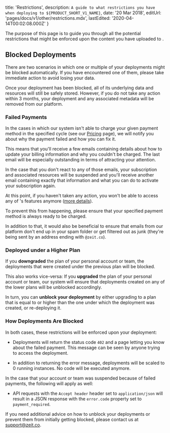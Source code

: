 
  title: 'Restrictions',
  description: `A guide to what restrictions you have when deploying to ${PRODUCT_SHORT_V1_NAME}`,
  date: '20 Mar 2018',
  editUrl: 'pages/docs/v1/other/restrictions.mdx',
  lastEdited: '2020-04-14T00:02:08.000Z'
}

The purpose of this page is to guide you through
all the potential restrictions that might be
enforced upon the content you have uploaded to <ProductShortV1Name />.

## Blocked Deployments

There are two scenarios in which one or multiple
of your deployments might be blocked automatically. If
you have encountered one of them, please take immediate
action to avoid losing your data.

Once your deployment has been blocked, all
of its underlying data and resources
will still be safely stored. However, if you do not
take any action within 3 months, your deployment
and any associated metadata will be removed from our platform.

### Failed Payments

In the cases in which our system isn't able to charge
your given payment method in the specified cycle (see
our [Pricing](/pricing/v1) page), we
will notify you about why the payment
failed and how you can fix it.

This means that you'll receive a few emails containing
details about how to update your billing information
and why you couldn't be charged. The last email
will be especially outstanding in terms of attracting
your attention.

In the case that you don't react to any of those
emails, your subscription and
associated resources will be suspended and you'll
receive another email containing exactly that information
and what you can do to activate
your subscription again.

At this point, if you haven't taken any action, you
won't be able to access any of <ProductShortV1Name />'s features
anymore ([more details](#how-deployments-are-blocked)).

To prevent this from happening, please ensure
that your specified payment method is always ready to be
charged.

In addition to that, it would also be beneficial
to ensure that emails from our platform
don't end up in your spam folder or get filtered out
as junk (they're being sent by an address ending with `@zeit.co`).

### Deployed under a Higher Plan

If you **downgraded** the plan of your personal account or
team, the deployments that were created under the previous
plan will be blocked.

This also works vice-versa: If you **upgraded** the plan of
your personal account or team, our system will ensure
that deployments created on any of the lower plans will
be unblocked accordingly.

In turn, you can **unblock your deployment** by either upgrading
to a plan that is equal to or higher than the one under which
the deployment was created, or re-deploying it.

### How Deployments Are Blocked

In both cases, these restrictions will be enforced upon
your deployment:

- Deployments will return the status code `402` and
  a page letting you know about the failed payment. This message
  can be seen by anyone trying to access the deployment.

- In addition to returning the error message, deployments
  will be scaled to 0 running instances. No code will
  be executed anymore.

In the case that your account or team was suspended because of
failed payments, the following will apply as well:

- API requests with the `Accept header` header
  set to `application/json` will result in a JSON response
  with the `error.code` property set to `payment_required`.

If you need additional advice on how to unblock your
deployments or prevent them from initially getting
blocked, please contact us at [support@zeit.co](mailto:support@zeit.co).

